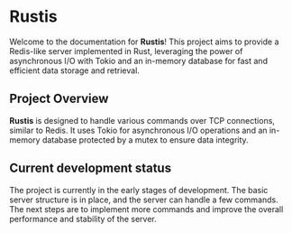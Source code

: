 # Rustis

Welcome to the documentation for **Rustis**! This project aims to provide a Redis-like server implemented in Rust, leveraging the power of asynchronous I/O with Tokio and an in-memory database for fast and efficient data storage and retrieval.

## Project Overview

**Rustis** is designed to handle various commands over TCP connections, similar to Redis. It uses Tokio for asynchronous I/O operations and an in-memory database protected by a mutex to ensure data integrity.

## Current development status

The project is currently in the early stages of development. The basic server structure is in place, and the server can handle a few commands. The next steps are to implement more commands and improve the overall performance and stability of the server.